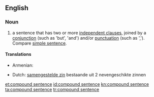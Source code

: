 ==English==

===Noun===
{{en-noun|sg=[[compound]] [[sentence]]}}

# {{grammar}} a sentence that has two or more [[independent clause]]s, joined by a [[conjunction]] (such as 'but', 'and') and/or [[punctuation]] (such as ','). Compare [[simple sentence]].
{{examples-right|examples=The alarm went off and I got out of bed.<br>I got to work but my computer wouldn't work}}

====Translations====
{{trans-top|a sentence that has two or more independent clauses, joined by a conjunction and/or punctuation.}}
* Armenian: {{t-|hy|բարդ նախադասություն|tr=bard naxadasut’yun}}
{{trans-mid}}
*Dutch: [[samengestelde zin]] bestaande uit 2 nevengeschikte zinnen {{m}}
{{trans-bottom}}

[[et:compound sentence]]
[[id:compound sentence]]
[[kn:compound sentence]]
[[ta:compound sentence]]
[[tr:compound sentence]]